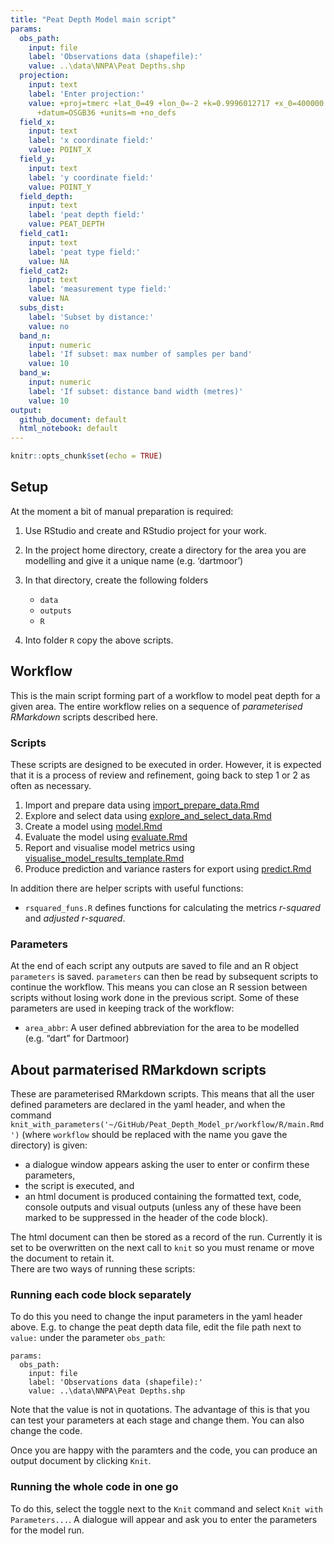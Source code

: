 ```yaml
---
title: "Peat Depth Model main script"
params:
  obs_path:
    input: file
    label: 'Observations data (shapefile):'
    value: ..\data\NNPA\Peat Depths.shp
  projection:
    input: text
    label: 'Enter projection:'
    value: +proj=tmerc +lat_0=49 +lon_0=-2 +k=0.9996012717 +x_0=400000 +y_0=-100000
      +datum=OSGB36 +units=m +no_defs
  field_x:
    input: text
    label: 'x coordinate field:'
    value: POINT_X
  field_y:
    input: text
    label: 'y coordinate field:'
    value: POINT_Y
  field_depth:
    input: text
    label: 'peat depth field:'
    value: PEAT_DEPTH
  field_cat1:
    input: text
    label: 'peat type field:'
    value: NA
  field_cat2:
    input: text
    label: 'measurement type field:'
    value: NA
  subs_dist:
    label: 'Subset by distance:'
    value: no
  band_n:
    input: numeric
    label: 'If subset: max number of samples per band'
    value: 10
  band_w:
    input: numeric
    label: 'If subset: distance band width (metres)'
    value: 10
output:
  github_document: default
  html_notebook: default
---
```


```r
knitr::opts_chunk$set(echo = TRUE)
```

## Setup

At the moment a bit of manual preparation is required: 

1. Use RStudio and create and RStudio project for your work.  
2. In the project home directory, create a directory for the area you are modelling and give it a unique name (e.g. 'dartmoor')  
3. In that directory, create the following folders   
    
    + `data`
    + `outputs`
    + `R`  
    
4.    Into folder `R` copy the above scripts.  

## Workflow

This is the main script forming part of a workflow to model peat depth for a given area.  The entire workflow relies on a sequence of *parameterised RMarkdown* scripts described here.  

### Scripts

These scripts are designed to be executed in order.  However, it is expected that it is a process of review and refinement, going back to step 1 or 2 as often as necessary.

1. Import and prepare data using [import_prepare_data.Rmd](import_prepare_data.Rmd)
2. Explore and select data using [explore_and_select_data.Rmd](explore_and_select_data.Rmd)
3. Create a model using [model.Rmd](model.Rmd)
4. Evaluate the model using [evaluate.Rmd](evaluate.Rmd)
5. Report and visualise model metrics using [visualise_model_results_template.Rmd](visualise_model_results_template.Rmd)
6. Produce prediction and variance rasters for export using [predict.Rmd](predict.Rmd)

In addition there are helper scripts with useful functions: 

* `rsquared_funs.R` defines functions for calculating the metrics *r-squared* and *adjusted r-squared*.  

### Parameters

At the end of each script any outputs are saved to file and an R object `parameters` is saved.  `parameters` can then be read by subsequent scripts to continue the workflow.  This means you can close an R session between scripts without losing work done in the previous script.  Some of these parameters are used in keeping track of the workflow: 

*  `area_abbr`: A user defined abbreviation for the area to be modelled (e.g. "dart" for Dartmoor)





## About parmaterised RMarkdown scripts

These are parameterised RMarkdown scripts.  This means that all the user defined parameters are declared in the yaml header, and when the command `knit_with_parameters('~/GitHub/Peat_Depth_Model_pr/workflow/R/main.Rmd')` (where `workflow` should be replaced with the name you gave the directory) is given:  

* a dialogue window appears asking the user to enter or confirm these parameters, 
* the script is executed, and
* an html document is produced containing the formatted text, code, console outputs and visual outputs (unless any of these have been marked to be suppressed in the header of the code block). 

The html document can then be stored as a record of the run.  Currently it is set to be overwritten on the next call to `knit` so you must rename or move the document to retain it.  
There are two ways of running these scripts: 

### Running each code block separately

To do this you need to change the input parameters in the yaml header above.  E.g. to change the peat depth data file, edit the file path next to `value:` under the parameter `obs_path`:   
```
params:
  obs_path:
    input: file
    label: 'Observations data (shapefile):'
    value: ..\data\NNPA\Peat Depths.shp
```
Note that the value is not in quotations.  The advantage of this is that you can test your parameters at each stage and change them.  You can also change the code.  

Once you are happy with the paramters and the code, you can produce an output document by clicking `Knit`.  

### Running the whole code in one go

To do this, select the toggle next to the `Knit` command and select `Knit with Parameters...`.  A dialogue will appear and ask you to enter the parameters for the model run.  


